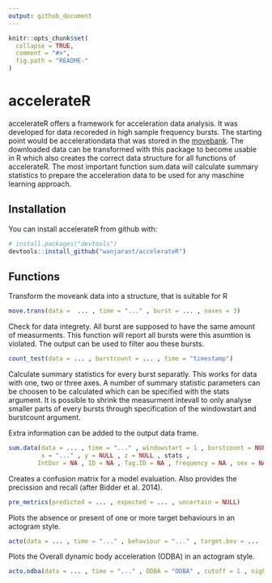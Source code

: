 ```yaml
---
output: github_document
---
```


<!-- README.md is generated from README.Rmd. Please edit that file -->

```r
knitr::opts_chunk$set(
  collapse = TRUE,
  comment = "#>",
  fig.path = "README-"
)
```

# accelerateR

accelerateR offers a framework for acceleration data analysis. It was developed for data recoreded in high sample frequency bursts. The starting point would be accelerationdata that was stored in the [movebank](https://www.movebank.org). The downloaded data can be transformed with this package to become usable in R which also creates the correct data structure for all functions of accelerateR. The most important function sum.data will calculate summary statistics to prepare the acceleration data to be used for any maschine learning approach.   

## Installation

You can install accelerateR from github with:

```r
# install.packages("devtools")
devtools::install_github("wanjarast/accelerateR")
```

## Functions

Transform the moveank data into a structure, that is suitable for R
```r
move.trans(data =  ... , time = "..." , burst = ... , naxes = 3)
```

Check for data integrety. All burst are supposed to have the same amount of measurments. This function will report all bursts were this asumtion is violated. The output can be used to filter aou these bursts.
```r
count_test(data = ... , burstcount = ... , time = "timestamp")
```

Calculate summary statistics for every burst separatly. This works for data with one, two or three axes. A number of summary statistic parameters can be choosen to be calculated which can be specified with the stats argument. It is possible to shrink the measurment intevall to only analyse smaller parts of every bursts through specification of the windowstart and burstcount argument.

Extra information can be added to the output data frame.
```r
sum.data(data = ... , time = "..." , windowstart = 1 , burstcount = NULL, 
         x = "..." , y = NULL , z = NULL , stats , 
        IntDur = NA , ID = NA , Tag.ID = NA , frequency = NA , sex = NA)
```

Creates a confusion matrix for a model evaluation. Also provides the precission and recall (after Bidder et al. 2014).
```r
pre_metrics(predicted = ... , expected = ... , uncertain = NULL)
```

Plots the absence or present of one or more target behaviours in an actogram style.
```r
acto(data = ... , time = "..." , behaviour = "..." , target.bev = ... , daily = FALSE , night.shift = FALSE , sun = F , suncolor = "red" , timezone = "UTC")
```

Plots the Overall dynamic body acceleration (ODBA) in an actogram style.
```r
acto.odba(data = ... , time = "..." , ODBA = "ODBA" , cutoff = 1 , night.shift = FALSE , sun = F , suncolor = "red" , timezone = "UTC")
```
